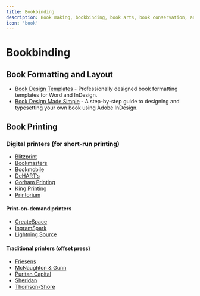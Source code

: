 ```yaml
---
title: Bookbinding
description: Book making, bookbinding, book arts, book conservation, and related topics.
icon: 'book'
---
```


# Bookbinding

## Book Formatting and Layout

- [Book Design Templates](https://www.bookdesigntemplates.com/) - Professionally designed book formatting templates for Word and InDesign.
- [Book Design Made Simple](https://www.bookdesignmadesimple.com/) - A step-by-step guide to designing and typesetting your own book using Adobe InDesign.

## Book Printing

### Digital printers (for short-run printing)

- [Blitzprint](http://blitzprint.com/)
- [Bookmasters](https://www.bookmasters.com/)
- [Bookmobile](http://www.bookmobile.com/)
- [DeHART’s](http://deharts.com/web/)
- [Gorham Printing](https://gorhamprinting.com/)
- [King Printing](http://kingprinting.com/)
- [Printorium](http://printoriumbookworks.islandblue.com/)

#### Print-on-demand printers

- [CreateSpace](https://www.createspace.com/)
- [IngramSpark](http://www.ingramspark.com/)
- [Lightning Source](https://www.ingramcontent.com/publishers/print)

#### Traditional printers (offset press)

- [Friesens](https://www.friesens.com/)
- [McNaughton & Gunn](http://www.mcnaughton-gunn.com/)
- [Puritan Capital](http://www.puritanpress.com/)
- [Sheridan](https://www.sheridan.com/books)
- [Thomson-Shore](https://thomsonshore.com/)
